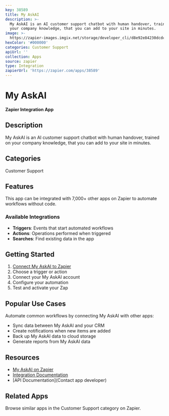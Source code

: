 ```yaml
---
key: 38589
title: My AskAI
description: >-
  My AskAI is an AI customer support chatbot with human handover, trained on
  your company knowledge, that you can add to your site in minutes.
image: >-
  https://zapier-images.imgix.net/storage/developer_cli/d8e92e84230dcdc1d999245fc87d11e4.png?auto=format%2Ccompress&ixlib=python-3.0.0&q=50
hexColor: '#000000'
categories: Customer Support
apiUrl: ''
collection: Apps
source: zapier
type: Integration
zapierUrl: 'https://zapier.com/apps/38589'
---
```

# My AskAI

**Zapier Integration App**

## Description

My AskAI is an AI customer support chatbot with human handover, trained on your company knowledge, that you can add to your site in minutes.

## Categories

Customer Support

## Features

This app can be integrated with 7,000+ other apps on Zapier to automate workflows without code.

### Available Integrations

- **Triggers**: Events that start automated workflows
- **Actions**: Operations performed when triggered
- **Searches**: Find existing data in the app

## Getting Started

1. [Connect My AskAI to Zapier](https://zapier.com/apps/38589)
2. Choose a trigger or action
3. Connect your My AskAI account
4. Configure your automation
5. Test and activate your Zap

## Popular Use Cases

Automate common workflows by connecting My AskAI with other apps:

- Sync data between My AskAI and your CRM
- Create notifications when new items are added
- Back up My AskAI data to cloud storage
- Generate reports from My AskAI data

## Resources

- [My AskAI on Zapier](https://zapier.com/apps/38589)
- [Integration Documentation](https://zapier.com/apps/38589/integrations)
- [API Documentation](Contact app developer)

## Related Apps

Browse similar apps in the Customer Support category on Zapier.
